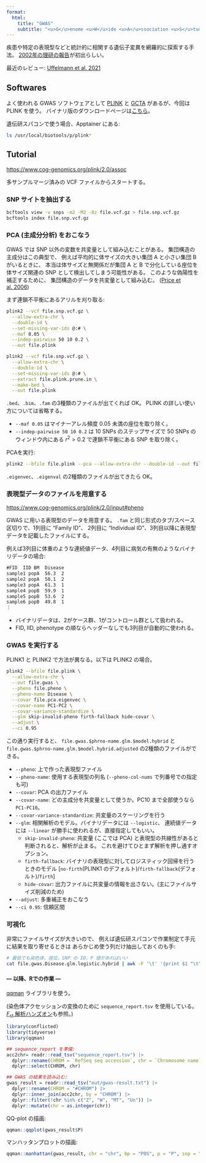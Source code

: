 ```yaml
---
format:
  html:
    title: "GWAS"
    subtitle: "<u>G</u>enome <u>W</u>ide <u>A</u>ssociation <u>S</u>tudy"
---
```



疾患や特定の表現型などと統計的に相関する遺伝子変異を網羅的に探索する手法。
[2002年の理研の報告](https://doi.org/10.1038/ng1047)が初出らしい。

最近のレビュー: [Uffelmann et al. 2021](https://doi.org/10.1038/s43586-021-00056-9)


## Softwares

よく使われる GWAS ソフトウェアとして
[PLINK](https://www.cog-genomics.org/plink/2.0/assoc)
と
[GCTA](https://yanglab.westlake.edu.cn/software/gcta/#Overview)
があるが、今回は PLINK を使う。
バイナリ版のダウンロードページは[こちら](https://www.cog-genomics.org/plink/)。

遺伝研スパコンで使う場合、Apptainer にある:

```sh
ls /usr/local/biotools/p/plink*
```


## Tutorial

<https://www.cog-genomics.org/plink/2.0/assoc>

多サンプルマージ済みの VCF ファイルからスタートする。

### SNP サイトを抽出する

```sh
bcftools view -v snps -m2 -M2 -Oz file.vcf.gz > file.snp.vcf.gz
bcftools index file.snp.vcf.gz
```

### PCA (主成分分析) をおこなう

::: {.note}

GWAS では SNP 以外の変数を共変量として組み込むことがある。
集団構造の主成分はこの典型で、
例えば平均的に体サイズの大きい集団 A と小さい集団 B がいるときに、
本当は体サイズと無関係だが集団 A と B で分化している座位を
体サイズ関連の SNP として検出してしまう可能性がある。
このような偽陽性を補正するために、
集団構造のデータを共変量として組み込む。
([Price et al. 2006](https://doi.org/10.1038/ng1847))

:::

まず連鎖不平衡にあるアリルを刈り取る:

```sh
plink2 --vcf file.snp.vcf.gz \
  --allow-extra-chr \
  --double-id \
  --set-missing-var-ids @:# \
  --maf 0.05 \
  --indep-pairwise 50 10 0.2 \
  --out file.plink

plink2 --vcf file.snp.vcf.gz \
  --allow-extra-chr \
  --double-id \
  --set-missing-var-ids @:# \
  --extract file.plink.prune.in \
  --make-bed \
  --out file.plink
```

`.bed`、`.bim`、`.fam` の3種類のファイルが出てくれば OK。
PLINK の詳しい使い方については省略する。

- `--maf 0.05` はマイナーアレル頻度 0.05 未満の座位を取り除く。
- `--indep-pairwise 50 10 0.2` は 10 SNPs のステップサイズで 50 SNPs のウィンドウ内にある
  $r^2 > 0.2$ で連鎖不平衡にある SNP を取り除く。

PCAを実行:

```sh
plink2 --bfile file.plink --pca --allow-extra-chr --double-id --out file.pca
```

`.eigenvec`、`.eigenval` の2種類のファイルが出てきたら OK。

### 表現型データのファイルを用意する

<https://www.cog-genomics.org/plink/2.0/input#pheno>

GWAS に用いる表現型のデータを用意する。
`.fam` と同じ形式のタブ/スペース区切りで、1列目に "Family ID"、
2列目に "Individual ID"、3列目以降に表現型データを記載したファイルにする。

例えば3列目に体重のような連続値データ、4列目に病気の有無のようなバイナリデータの場合:

```.txt
#FID  IID BM  Disease
sample1 popA  56.3  2
sample2 popA  50.1  2
sample3 popA  61.3  1
sample4 popB  59.9  1
sample5 popB  53.6  2
sample6 popB  49.8  1
︙
```

- バイナリデータは、2がケース群、1がコントロール群として扱われる。
- FID, IID, phenotype の順ならヘッダーなしでも3列目が自動的に使われる。


### GWAS を実行する

PLINK1 と PLINK2 で方法が異なる。以下は PLINK2 の場合。

```sh
plink2 --bfile file.plink \
  --allow-extra-chr \
  --out file.gwas \
  --pheno file.pheno \
  --pheno-name Disease \
  --covar file.pca.eigenvec \
  --covar-name PC1-PC2 \
  --covar-variance-standardize \
  --glm skip-invalid-pheno firth-fallback hide-covar \
  --adjust \
  --ci 0.95
```

この通り実行すると、
`file.gwas.$phrno-name.glm.$model.hybrid` と `file.gwas.$phrno-name.glm.$model.hybrid.adjusted`
の2種類のファイルができる。

- `--pheno`: 上で作った表現型ファイル
- `--pheno-name`: 使用する表現型の列名 (`--pheno-col-nums` で列番号での指定も可)
- `--covar`: PCA の出力ファイル
- `--covar-name`: どの主成分を共変量として使うか。PC10 まで全部使うなら `PC1-PC10`。
- `--covar-variance-standardize`: 共変量のスケーリングを行う
- `--glm`: 相関解析のモデル。バイナリデータには `--logistic`、
  連続値データには `--linear` が勝手に使われるが、直接指定してもいい。
  - `skip-invalid-pheno`: 共変量 (ここでは PCA) と表現型の共線性があると判断されると、解析が止まる。
    これを避けてひとまず解析を押し通すオプション。
  - `firth-fallback`: バイナリの表現型に対してロジスティック回帰を行うときのモデル
    [`no-firth`(PLINK1 のデフォルト)/`firth-fallback`(デフォルト)/`firth`]
  - `hide-covar`: 出力ファイルに共変量の情報を出さない。(主にファイルサイズ削減のため)
- `--adjust`: 多重補正をおこなう
- `--ci 0.95`: 信頼区間


### 可視化

非常にファイルサイズが大きいので、
例えば遺伝研スパコンで作業制定て手元に結果を取り寄せるときは
あらかじめ使う列だけ抽出しておくのも手:

```sh
# 最低でも染色体、座位、SNP の ID、P 値があればいい
cat file.gwas.Disease.glm.logistic.hybrid | awk -F '\t' '{print $1 "\t" $2 "\t"　$3 "\t" $18}' > gwas-result.txt
```

#### --- 以降、Rでの作業 ---

[qqman](https://cran.r-project.org/web/packages/qqman/vignettes/qqman.html) ライブラリを使う。

(染色体アクセッションの変換のために `sequence_report.tsv` を使用している。
[$F_\text{st}$ 解析ハンズオン](./fst_hands_on.qmd)も参照。)

```r
library(conflicted)
library(tidyverse)
library(qqman)

## sequence_report を準備:
acc2chr= readr::read_tsv("sequence_report.tsv") |>
  dplyr::rename(CHROM = `RefSeq seq accession`, chr = `Chromosome name`) |>
  dplyr::select(CHROM, chr)

## GWAS の結果を読み込む:
gwas_result = readr::read_tsv("out/gwas-result.txt") |>
  dplyr::rename(CHROM = "#CHROM") |>
  dplyr::inner_join(acc2chr, by = "CHROM") |>
  dplyr::filter(!chr %in% c("Z", "W", "MT", "Un")) |>
  dplyr::mutate(chr = as.integer(chr))
```

QQ-plot の描画:

```r
qqman::qqplot(gwas_result$P)
```

マンハッタンプロットの描画:

```r
qqman::manhattan(gwas_result, chr = "chr", bp = "POS", p = "P", snp = "ID")
```
